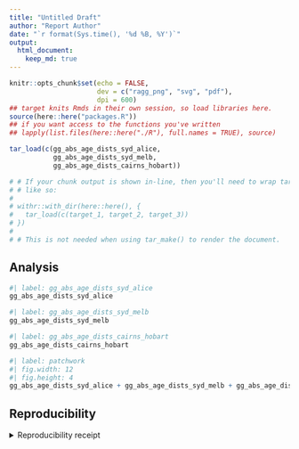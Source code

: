 ```yaml
---
title: "Untitled Draft"
author: "Report Author"
date: "`r format(Sys.time(), '%d %B, %Y')`"
output: 
  html_document:
    keep_md: true
---
```


```r
knitr::opts_chunk$set(echo = FALSE,
                      dev = c("ragg_png", "svg", "pdf"),
                      dpi = 600)
## target knits Rmds in their own session, so load libraries here.
source(here::here("packages.R"))
## if you want access to the functions you've written
## lapply(list.files(here::here("./R"), full.names = TRUE), source)
```

```r
tar_load(c(gg_abs_age_dists_syd_alice,
           gg_abs_age_dists_syd_melb,
           gg_abs_age_dists_cairns_hobart))

# # If your chunk output is shown in-line, then you'll need to wrap tar_load()
# # like so:
# 
# withr::with_dir(here::here(), {
#   tar_load(c(target_1, target_2, target_3))
# })
# 
# # This is not needed when using tar_make() to render the document.
```

## Analysis

```r
#| label: gg_abs_age_dists_syd_alice
gg_abs_age_dists_syd_alice
```

```r
#| label: gg_abs_age_dists_syd_melb
gg_abs_age_dists_syd_melb
```

```r
#| label: gg_abs_age_dists_cairns_hobart
gg_abs_age_dists_cairns_hobart
```

```r
#| label: patchwork
#| fig.width: 12
#| fig.height: 4
gg_abs_age_dists_syd_alice + gg_abs_age_dists_syd_melb + gg_abs_age_dists_cairns_hobart + plot_annotation(tag_levels = "A")
```



## Reproducibility

<details><summary>Reproducibility receipt</summary>

```r
## datetime
Sys.time()

## session info
sessionInfo()
```

</details>
